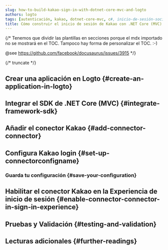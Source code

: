 ```yaml
---
slug: how-to-build-kakao-sign-in-with-dotnet-core-mvc-and-logto
authors: logto
tags: [autenticación, kakao, dotnet-core-mvc, c#, inicio-de-sesión-social, inicio-de-sesión, login]
title: Cómo construir el inicio de sesión de Kakao con .NET Core (MVC)
---
```


{/*
  Tenemos que dividir las plantillas en secciones porque el mdx importado no se mostrará en el TOC.
  Tampoco hay forma de personalizar el TOC. :-)

  @see https://github.com/facebook/docusaurus/issues/3915
*/}




{/* truncate */}

<Intro connector={connector} sdk=".NET Core (MVC)" link="https://dotnet.microsoft.com/apps/aspnet/mvc" />

## Crear una aplicación en Logto \{#create-an-application-in-logto}

<CreateApplication type="Aplicación web tradicional" framework=".NET Core (MVC)" />

## Integrar el SDK de .NET Core (MVC) \{#integrate-framework-sdk}

<IntegrateSdk />

## Añadir el conector Kakao \{#add-connector-connector}

<AddSocialConnector connector={connector} framework=".NET Core (MVC)" />

## Configura Kakao login \{#set-up-connectorconfigname}

<ConnectorGuide />

### Guarda tu configuración \{#save-your-configuration}

<SaveYourConfiguration connector={connector} />

## Habilitar el conector Kakao en la Experiencia de inicio de sesión \{#enable-connector-connector-in-sign-in-experience}

<EnableSocialConnector connector={connector} />

## Pruebas y Validación \{#testing-and-validation}

<TestingAndValidation connector={connector} sdk=".NET Core (MVC)" />

## Lecturas adicionales \{#further-readings}

<FurtherReadings />